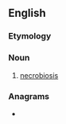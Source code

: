 ==English==

===Etymology===
{{prefix|en|bio|necrosis}}

===Noun===
{{en-noun|bionecroses}}

# {{lb|en|pathology}} [[necrobiosis]]

===Anagrams===
* {{anagrams|en|necrobiosis}}